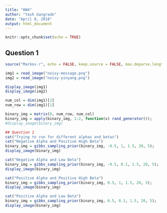 ```yaml
---
title: "HW4"
author: "Yash Gangrade"
date: "April 8, 2018"
output: html_document
---
```


```r
knitr::opts_chunk$set(echo = TRUE)
```
## Question 1

```r
source("Markov.r", echo = FALSE, keep.source = FALSE, max.deparse.length=10000)

img1 = read_image("noisy-message.png")
img2 = read_image("noisy-yinyang.png")

display_image(img1)
display_image(img2)

num_col = dim(img1)[2]
num_row = dim(img1)[1]

binary_img = matrix(0, num_row, num_col)
binary_img = apply(binary_img, 1:2, function(x) rand_generator());
#display_image(binary_img)

## Question 1 
cat("Trying to run for different alphas and betas")
cat("Negative Alpha and Positive High Beta")
binary_img = gibbs_sampling_prior(binary_img, -0.5, 1, 1.5, 20, 5);
display_image(binary_img)

cat("Negative Alpha and Low Beta")
binary_img = gibbs_sampling_prior(binary_img, -0.5, 0.1, 1.5, 20, 5);
display_image(binary_img)

cat("Positive Alpha and Positive High Beta")
binary_img = gibbs_sampling_prior(binary_img, 0.5, 1, 1.5, 20, 5);
display_image(binary_img)

cat("Positive Alpha and Low Beta")
binary_img = gibbs_sampling_prior(binary_img, 0.5, 0.1, 1.5, 20, 5);
display_image(binary_img)
```